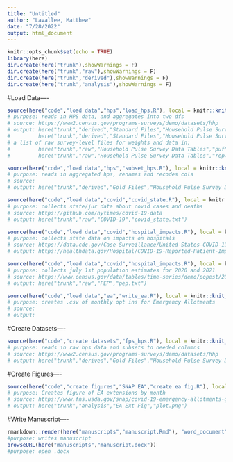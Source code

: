 ```yaml
---
title: "Untitled"
author: "Lavallee, Matthew"
date: "7/28/2022"
output: html_document
---
```


```r
knitr::opts_chunk$set(echo = TRUE)
library(here)
dir.create(here("trunk"),showWarnings = F)
dir.create(here("trunk","raw"),showWarnings = F)
dir.create(here("trunk","derived"),showWarnings = F)
dir.create(here("trunk","analysis"),showWarnings = F)
```

#Load Data----
```r
source(here("code","load data","hps","load_hps.R"), local = knitr::knit_global())
# purpose: reads in HPS data, and aggregates into two dfs
# source: https://www2.census.gov/programs-surveys/demo/datasets/hhp
# output: here("trunk","derived","Standard Files","Household Pulse Survey Data Tables","puf.txt")
#         here("trunk","derived","Standard Files","Household Pulse Survey Data Tables","repwgt.txt")
# a list of raw survey-level files for weights and data in:
#         here("trunk","raw","Household Pulse Survey Data Tables","puf")
#         here("trunk","raw","Household Pulse Survey Data Tables","repwgt")

source(here("code","load data","hps","subset_hps.R"), local = knitr::knit_global())
# purpose: reads in aggregated hps, renames and recodes cols
# source: 
# output: here("trunk","derived","Gold Files","Household Pulse Survey Data Tables","hps_final.txt")

source(here("code","load data","covid","covid_state.R"), local = knitr::knit_global())
# purpose: collects state/jur data about covid cases and deaths
# source: https://github.com/nytimes/covid-19-data
# output: here("trunk","raw","COVID-19","covid_state.txt")

source(here("code","load data","covid","hospital_impacts.R"), local = knitr::knit_global())
# purpose: collects state data on impacts on hospitals
# source: https://data.cdc.gov/Case-Surveillance/United-States-COVID-19-Cases-and-Deaths-by-State-o/9mfq-cb36/data
# output: https://healthdata.gov/Hospital/COVID-19-Reported-Patient-Impact-and-Hospital-Capa/g62h-syeh

source(here("code","load data","covid","hospital_impacts.R"), local = knitr::knit_global())
# purpose: collects july 1st population estimates for 2020 and 2021
# source: https://www.census.gov/data/tables/time-series/demo/popest/2020s-state-total.html
# output: here("trunk","raw","PEP","pep.txt")

source(here("code","load data","ea","write_ea.R"), local = knitr::knit_global())
# purpose: creates .csv of monthly opt ins for Emergency Allotments
# source: 
# output: 
```

#Create Datasets----
```r
source(here("code","create datasets","fps_hps.R"), local = knitr::knit_global())
# purpose: reads in raw hps data and subsets to needed columns
# source: https://www2.census.gov/programs-surveys/demo/datasets/hhp
# output: here("trunk","derived","Gold Files","Household Pulse Survey Data Tables","hps_final.txt")
```

#Create Figures----
```r
source(here("code","create figures","SNAP EA","create ea fig.R"), local = knitr::knit_global())
# purpose: Creates figure of EA extensions by month
# source: https://www.fns.usda.gov/snap/covid-19-emergency-allotments-guidance
# output: here("trunk","analysis","EA Ext Fig","plot.png")
```

#Write Manuscript----
```r
rmarkdown::render(here("manuscripts","manuscript.Rmd"), "word_document")
#purpose: writes manuscript
browseURL(here("manuscripts","manuscript.docx"))
#purpose: open .docx
```